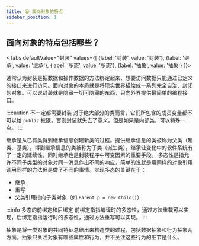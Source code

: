 ```yaml
---
title: 😀 面向对象的特点
sidebar_position: 1
---
```



## 面向对象的特点包括哪些？

<Tabs
    defaultValue="封装"
    values={[
        {label: '封装', value: '封装'},
        {label: '继承', value: '继承'},
        {label: '多态', value: '多态'},
        {label: '抽象', value: '抽象'}
]}>

<TabItem value="封装">
通常认为封装是把数据和操作数据的方法绑定起来，想要访问数据只能通过已定义的接口来进行访问。面向对象的本质就是将现实世界描绘成一系列完全自治、封闭的对象。可以说封装就是隐藏一切可隐藏的东西，只向外界提供最简单的编程接口。

:::caution 不一定都需要封装
对于绝大部分的类而言，它们所包含的成员变量都不可以给 `public` 权限，否则封装就失去了意义。但是如果是内部类，可以特殊一点。
:::
</TabItem>

<TabItem value="继承">
继承是从已有类得到继承信息创建新类的过程。提供继承信息的类被称为父类（超类、基类），得到继承信息的类被称为子类（派生类）。继承让变化中的软件系统有了一定的延续性，同时继承也是封装程序中可变因素的重要手段。
</TabItem>

<TabItem value="多态">
多态性是指允许不同子类型的对象对同一消息作出不同的响应，简单的说就是用同样的对象引用调用同样的方法但是做了不同的事情。实现多态的关键在于：

- 继承
- 重写
- 父类引用指向子类对象（如 `Parent p = new Child()`）

:::info 多态的前绑定和后绑定
前绑定指指编译时的多态性，通过方法重载可以实现，后绑定指指运行时的多态性，通过方法重写可以实现。
:::
</TabItem>

<TabItem value="抽象">
抽象是将一类对象的共同特征总结出来构造类的过程，包括数据抽象和行为抽象两方面。抽象只关注对象有哪些属性和行为，并不关注这些行为的细节是什么。
</TabItem>

</Tabs>


